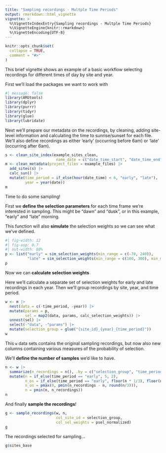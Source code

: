 ```yaml
---
title: "Sampling recordings - Multple Time Periods"
output: rmarkdown::html_vignette
vignette: >
  %\VignetteIndexEntry{Sampling recordings - Multple Time Periods}
  %\VignetteEngine{knitr::rmarkdown}
  %\VignetteEncoding{UTF-8}
---
```


```r
knitr::opts_chunk$set(
  collapse = TRUE,
  comment = "#>"
)
```

This brief vignette shows an example of a basic workflow selecting recordings
for different times of day by site and year.

First we'll load the packages we want to work with
```r
#| message: false
library(ARUtools)
library(dplyr)
library(purrr)
library(tidyr)
library(glue)
library(lubridate)
```

Next we'll prepare our metadata on the recordings, by cleaning, adding site-level
information and calculating the time to sunrise/sunset for each file. 
We'll also define recordings as either 'early' (occurring before 6am) or 'late'
(occurring after 6am).

```r
s <- clean_site_index(example_sites_clean,
                       name_date = c("date_time_start", "date_time_end"))
m <- clean_metadata(project_files = example_files) |>
  add_sites(s) |>
  calc_sun() |>
  mutate(time_period = if_else(hour(date_time) < 6, "early", "late"),
         year = year(date))
m
```

Time to do some sampling!

First we **define the selection parameters** for each time frame we're interested 
in sampling. This might be "dawn" and "dusk", or in this example, "early" and "late" 
morning.

This function will also **simulate** the selection weights so we can see what 
we've defined.

```r
#| fig-width: 12
#| fig-asp: 0.7
#| out-width: 80%
p <- list("early" = sim_selection_weights(min_range = c(-70, 240)), 
          "late" = sim_selection_weights(min_range = c(100, 300), min_mean = 200))
p
```

Now we can **calculate selection weights**

Here we'll calculate a separate set of selection weights for early and late 
recordings in each year. Then we'll group recordings by site, year, and time period.
```r
w <- m |>
  nest(data = c(-time_period, -year)) |>
  mutate(params = p,
         sel = map2(data, params, calc_selection_weights)) |>
  unnest(sel) |>
  select(-"data", -"params") |>
  mutate(selection_group = glue("{site_id}_{year}_{time_period}"))
w
```

This `w` data sets contains the original sampling recordings, but now also 
new columns containing various measures of the probability of selection.


We'll **define the number of samples** we'd like to have.
```r
n <- w |>
  summarize(n_recordings = n(), .by = c("selection_group", "time_period")) |>
  mutate(n = if_else(time_period == "early", 5, 2),
         n_os = if_else(time_period == "early", floor(n * 1/3), floor(n * 1/4)),
         n_os = pmax(0, pmin(n_recordings - n, round(n/3))),
         n = pmin(n, n_recordings))
n
```

And finally **sample the recordings**!
```r
g <- sample_recordings(w, n, 
                       col_site_id = selection_group, 
                       col_sel_weights = psel_normalized)
g
```

The recordings selected for sampling...
```r
g$sites_base
```
